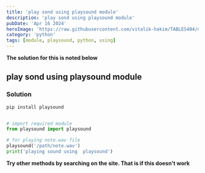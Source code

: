 ```yaml
---
title: 'play sond using playsound module'
description: 'play sond using playsound module'
pubDate: 'Apr 16 2024'
heroImage: 'https://raw.githubusercontent.com/vitalik-hakim/TABLES404/main/error_b/python.jpg'
category: 'python'
tags: [module, playsound, python, using]
---
```


**The solution for this is noted below**

## play sond using playsound module

### Solution

```python
pip install playsound


# import required module
from playsound import playsound

# for playing note.wav file
playsound('/path/note.wav')
print('playing sound using  playsound')
```

**Try other methods by searching on the site. That is if this doesn't work**
